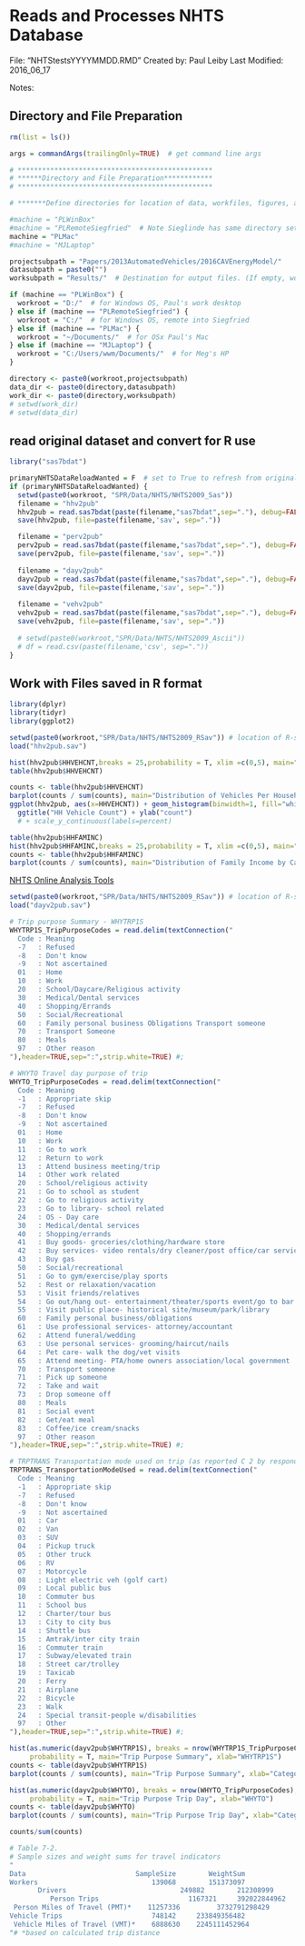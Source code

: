Reads and Processes NHTS Database
==========

File: "NHTStestsYYYYMMDD.RMD"
Created by: Paul Leiby
Last Modified: 2016_06_17

Notes: 

Directory and File Preparation
------------------

```r
rm(list = ls())

args = commandArgs(trailingOnly=TRUE)  # get command line args

# ************************************************
# ******Directory and File Preparation************
# ************************************************

# *******Define directories for location of data, workfiles, figures, and location of tables

#machine = "PLWinBox"
#machine = "PLRemoteSiegfried"  # Note Sieglinde has same directory setup, works for both
machine = "PLMac"
#machine = "MJLaptop"

projectsubpath = "Papers/2013AutomatedVehicles/2016CAVEnergyModel/"
datasubpath = paste0("")
worksubpath = "Results/"  # Destination for output files. (If empty, work right in the project directory)

if (machine == "PLWinBox") {
  workroot = "D:/"  # for Windows OS, Paul's work desktop
} else if (machine == "PLRemoteSiegfried") {
  workroot = "C:/"  # for Windows OS, remote into Siegfried
} else if (machine == "PLMac") {
  workroot = "~/Documents/"  # for OSx Paul's Mac  
} else if (machine == "MJLaptop") {
  workroot = "C:/Users/wwm/Documents/"  # for Meg's HP
}  

directory <- paste0(workroot,projectsubpath)
data_dir <- paste0(directory,datasubpath)
work_dir <- paste0(directory,worksubpath)
# setwd(work_dir)
# setwd(data_dir)
```

read original dataset and convert for R use
------------

```r
library("sas7bdat")

primaryNHTSDataReloadWanted = F  # set to True to refresh from original SAS
if (primaryNHTSDataReloadWanted) {
  setwd(paste0(workroot, "SPR/Data/NHTS/NHTS2009_Sas"))
  filename = "hhv2pub"
  hhv2pub = read.sas7bdat(paste(filename,"sas7bdat",sep="."), debug=FALSE)
  save(hhv2pub, file=paste(filename,'sav', sep="."))

  filename = "perv2pub"
  perv2pub = read.sas7bdat(paste(filename,"sas7bdat",sep="."), debug=FALSE)
  save(perv2pub, file=paste(filename,'sav', sep="."))
  
  filename = "dayv2pub"
  dayv2pub = read.sas7bdat(paste(filename,"sas7bdat",sep="."), debug=FALSE)
  save(dayv2pub, file=paste(filename,'sav', sep="."))
  
  filename = "vehv2pub"
  vehv2pub = read.sas7bdat(paste(filename,"sas7bdat",sep="."), debug=FALSE)
  save(vehv2pub, file=paste(filename,'sav', sep="."))
  
  # setwd(paste0(workroot,"SPR/Data/NHTS/NHTS2009_Ascii"))
  # df = read.csv(paste(filename,'csv', sep="."))
}
```

Work with Files saved in R format
--------------

```r
library(dplyr)
library(tidyr)
library(ggplot2)

setwd(paste0(workroot,"SPR/Data/NHTS/NHTS2009_RSav")) # location of R-saved NHTS files
load("hhv2pub.sav")

hist(hhv2pub$HHVEHCNT,breaks = 25,probability = T, xlim =c(0,5), main="HH Vehicle Count")
table(hhv2pub$HHVEHCNT)

counts <- table(hhv2pub$HHVEHCNT)
barplot(counts / sum(counts), main="Distribution of Vehicles Per Household", xlab="Number of Vehicles", ylab="fraction")
ggplot(hhv2pub, aes(x=HHVEHCNT)) + geom_histogram(binwidth=1, fill="white", colour="black") +
  ggtitle("HH Vehicle Count") + ylab("count")
  # + scale_y_continuous(labels=percent)

table(hhv2pub$HHFAMINC)
hist(hhv2pub$HHFAMINC,breaks = 25,probability = T, xlim =c(0,5), main="Family Income")
counts <- table(hhv2pub$HHFAMINC)
barplot(counts / sum(counts), main="Distribution of Family Income by Category", xlab="Category")
```

[NHTS Online Analysis Tools](http://nhts.ornl.gov/tools.shtml)

```r

setwd(paste0(workroot,"SPR/Data/NHTS/NHTS2009_RSav")) # location of R-saved NHTS files
load("dayv2pub.sav")

# Trip purpose Summary - WHYTRP1S
WHYTRP1S_TripPurposeCodes = read.delim(textConnection("
  Code : Meaning
  -7   : Refused
  -8   : Don't know 
  -9   : Not ascertained 
  01   : Home
  10   : Work
  20   : School/Daycare/Religious activity
  30   : Medical/Dental services
  40   : Shopping/Errands
  50   : Social/Recreational
  60   : Family personal business Obligations Transport someone
  70   : Transport Someone
  80   : Meals
  97   : Other reason
"),header=TRUE,sep=":",strip.white=TRUE) #;

# WHYTO Travel day purpose of trip
WHYTO_TripPurposeCodes = read.delim(textConnection("
  Code : Meaning
  -1   : Appropriate skip
  -7   : Refused
  -8   : Don't know
  -9   : Not ascertained
  01   : Home
  10   : Work
  11   : Go to work
  12   : Return to work
  13   : Attend business meeting/trip
  14   : Other work related
  20   : School/religious activity
  21   : Go to school as student
  22   : Go to religious activity
  23   : Go to library- school related
  24   : OS - Day care
  30   : Medical/dental services
  40   : Shopping/errands
  41   : Buy goods- groceries/clothing/hardware store
  42   : Buy services- video rentals/dry cleaner/post office/car service/bank
  43   : Buy gas
  50   : Social/recreational
  51   : Go to gym/exercise/play sports
  52   : Rest or relaxation/vacation
  53   : Visit friends/relatives
  54   : Go out/hang out- entertainment/theater/sports event/go to bar
  55   : Visit public place- historical site/museum/park/library
  60   : Family personal business/obligations
  61   : Use professional services- attorney/accountant
  62   : Attend funeral/wedding
  63   : Use personal services- grooming/haircut/nails
  64   : Pet care- walk the dog/vet visits
  65   : Attend meeting- PTA/home owners association/local government
  70   : Transport someone 
  71   : Pick up someone 
  72   : Take and wait
  73   : Drop someone off 
  80   : Meals
  81   : Social event
  82   : Get/eat meal
  83   : Coffee/ice cream/snacks 
  97   : Other reason
"),header=TRUE,sep=":",strip.white=TRUE) #;

# TRPTRANS Transportation mode used on trip (as reported C 2 by respondent)
TRPTRANS_TransportationModeUsed = read.delim(textConnection("
  Code : Meaning
  -1   : Appropriate skip
  -7   : Refused
  -8   : Don't know
  -9   : Not ascertained
  01   : Car
  02   : Van
  03   : SUV
  04   : Pickup truck
  05   : Other truck
  06   : RV
  07   : Motorcycle
  08   : Light electric veh (golf cart)
  09   : Local public bus
  10   : Commuter bus
  11   : School bus
  12   : Charter/tour bus
  13   : City to city bus
  14   : Shuttle bus
  15   : Amtrak/inter city train
  16   : Commuter train
  17   : Subway/elevated train
  18   : Street car/trolley
  19   : Taxicab
  20   : Ferry
  21   : Airplane
  22   : Bicycle
  23   : Walk
  24   : Special transit-people w/disabilities
  97   : Other
"),header=TRUE,sep=":",strip.white=TRUE) #;

hist(as.numeric(dayv2pub$WHYTRP1S), breaks = nrow(WHYTRP1S_TripPurposeCodes),
     probability = T, main="Trip Purpose Summary", xlab="WHYTRP1S")
counts <- table(dayv2pub$WHYTRP1S)
barplot(counts / sum(counts), main="Trip Purpose Summary", xlab="Category")

hist(as.numeric(dayv2pub$WHYTO), breaks = nrow(WHYTO_TripPurposeCodes),
     probability = T, main="Trip Purpose Trip Day", xlab="WHYTO")
counts <- table(dayv2pub$WHYTO)
barplot(counts / sum(counts), main="Trip Purpose Trip Day", xlab="Category")

counts/sum(counts)

# Table 7-2.
# Sample sizes and weight sums for travel indicators
"
Data                           SampleSize        WeightSum
Workers                            139068        151373097
￼￼￼￼￼￼￼Drivers                            249882        212308999 
￼￼￼￼￼￼￼￼￼￼Person Trips                      1167321     392022844962
￼Person Miles of Travel (PMT)*    11257336￼ ￼￼ ￼ ￼ 3732791298429
Vehicle Trips                      748142     233849356482
￼Vehicle Miles of Travel (VMT)*    6888630    2245111452964
"# *based on calculated trip distance

```

